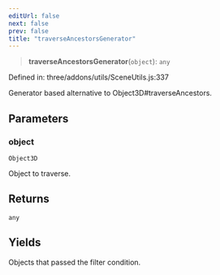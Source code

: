 ```yaml
---
editUrl: false
next: false
prev: false
title: "traverseAncestorsGenerator"
---
```


> **traverseAncestorsGenerator**(`object`): `any`

Defined in: three/addons/utils/SceneUtils.js:337

Generator based alternative to Object3D#traverseAncestors.

## Parameters

### object

`Object3D`

Object to traverse.

## Returns

`any`

## Yields

Objects that passed the filter condition.
